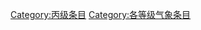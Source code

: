 {{catmore1|[[WikiProject:气象|WikiProject:气象]]}}
{{Articles by Quality|topic=气象|project=气象|format=TOC}}
{{empty category}}

[[Category:丙级条目|Category:丙级条目]]
[[Category:各等级气象条目|Category:各等级气象条目]]